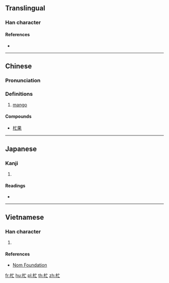 {{character info/new}}
==Translingual==

===Han character===
{{Han char|rn=75|rad=木|as=03|sn=7|four=|canj=DYV|ids=⿰木亡}}

====References====
* {{Han ref|kx=0513.011|hdz=21161.100|uh=6767|ud=26471}}

----

==Chinese==
{{zh-forms}}

===Pronunciation===
{{zh-pron
|m=máng
|c=mong4
|mc=
|oc=
|ma=
|cat=n
}}

===Definitions===
{{zh-hanzi}}

# [[mango]] {{gloss|{{taxlink|Mangifera indica|species|noshow=1}}}}

====Compounds====
* [[杧果]]

----

==Japanese==

===Kanji===
{{ja-kanji|grade=|rs=木03}}

# {{defn|lang=ja|sort=木03}}

====Readings====
* {{ja-readings|on=[[まん]] (man)|kun=}}

----

==Vietnamese==

===Han character===
{{vi-readings|rs=木03|hanviet=[[mang]], [[mãng]]}}

# {{defn|lang=vi|sort=木03}}

====References====
* [http://nomfoundation.org/common/nom_details.php?codepoint=6767 Nom Foundation]

[[fr:杧]]
[[hu:杧]]
[[pl:杧]]
[[th:杧]]
[[zh:杧]]